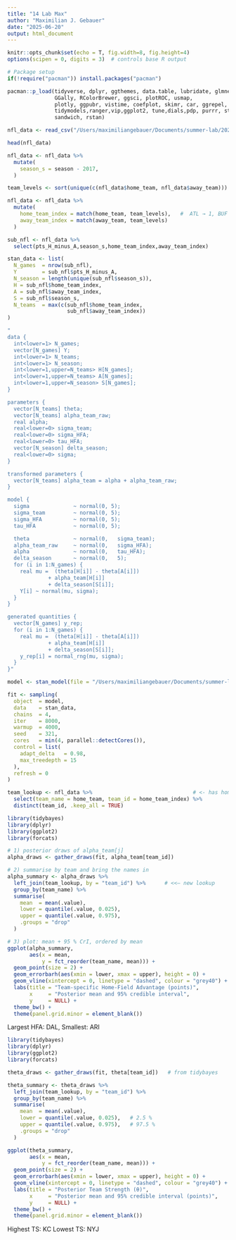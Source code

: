 ```yaml
---
title: "14 Lab Max"
author: "Maximilian J. Gebauer"
date: "2025-06-20"
output: html_document
---
```


```r
knitr::opts_chunk$set(echo = T, fig.width=8, fig.height=4)
options(scipen = 0, digits = 3)  # controls base R output

# Package setup
if(!require("pacman")) install.packages("pacman")

pacman::p_load(tidyverse, dplyr, ggthemes, data.table, lubridate, glmnet,
               GGally, RColorBrewer, ggsci, plotROC, usmap,
               plotly, ggpubr, vistime, coefplot, skimr, car, ggrepel, slider, lubridate,
               tidymodels,ranger,vip,ggplot2, tune,dials,pdp, purrr, stringr, lmtest,
               sandwich, rstan)
```

```r
nfl_data <- read_csv("/Users/maximiliangebauer/Documents/summer-lab/2025/labs/data/14_nfl-games.csv")
```
```r
head(nfl_data)
```

```r
nfl_data <- nfl_data %>%
  mutate(
    season_s = season - 2017,
  )
```

```r
team_levels <- sort(unique(c(nfl_data$home_team, nfl_data$away_team)))

nfl_data <- nfl_data %>% 
  mutate(
    home_team_index = match(home_team, team_levels),   #  ATL → 1, BUF → 2, …
    away_team_index = match(away_team, team_levels)
  )
```

```r
sub_nfl <- nfl_data %>%
  select(pts_H_minus_A,season_s,home_team_index,away_team_index)
```

```r
stan_data <- list(
  N_games  = nrow(sub_nfl),
  Y        = sub_nfl$pts_H_minus_A,
  N_season = length(unique(sub_nfl$season_s)),
  H = sub_nfl$home_team_index,
  A = sub_nfl$away_team_index,
  S = sub_nfl$season_s,
  N_teams  = max(c(sub_nfl$home_team_index,
                   sub_nfl$away_team_index))
)
```

```r
"
data {
  int<lower=1> N_games;                  
  vector[N_games] Y;                      
  int<lower=1> N_teams;                  
  int<lower=1> N_season;                  
  int<lower=1,upper=N_teams> H[N_games];  
  int<lower=1,upper=N_teams> A[N_games];   
  int<lower=1,upper=N_season> S[N_games];  
}

parameters {
  vector[N_teams] theta;                   
  vector[N_teams] alpha_team_raw;          
  real alpha;                              
  real<lower=0> sigma_team;                
  real<lower=0> sigma_HFA;                
  real<lower=0> tau_HFA;                  
  vector[N_season] delta_season;        
  real<lower=0> sigma;
}

transformed parameters {
  vector[N_teams] alpha_team = alpha + alpha_team_raw;
}

model {
  sigma              ~ normal(0, 5);
  sigma_team         ~ normal(0, 5);
  sigma_HFA          ~ normal(0, 5);
  tau_HFA            ~ normal(0, 5);

  theta              ~ normal(0,   sigma_team);       
  alpha_team_raw     ~ normal(0,   sigma_HFA);         
  alpha              ~ normal(0,   tau_HFA);           
  delta_season       ~ normal(0,   5);                 
  for (i in 1:N_games) {
    real mu =  (theta[H[i]] - theta[A[i]])             
             + alpha_team[H[i]]                         
             + delta_season[S[i]];                      
    Y[i] ~ normal(mu, sigma);
  }
}

generated quantities {
  vector[N_games] y_rep;
  for (i in 1:N_games) {
    real mu =  (theta[H[i]] - theta[A[i]])
             + alpha_team[H[i]]
             + delta_season[S[i]];
    y_rep[i] = normal_rng(mu, sigma);
  }
}"
```

```r
model <- stan_model(file = "/Users/maximiliangebauer/Documents/summer-lab/2025/labs/submissions/wsabi.stan")
```

```r
fit <- sampling(
  object  = model,
  data    = stan_data,          
  chains  = 4,
  iter    = 8000,                     
  warmup  = 4000,                      
  seed    = 321,
  cores   = min(4, parallel::detectCores()),
  control = list(
    adapt_delta   = 0.98,              
    max_treedepth = 15                
  ),
  refresh = 0                         
)
```

```r

team_lookup <- nfl_data %>%                                # <- has home_team
  select(team_name = home_team, team_id = home_team_index) %>%
  distinct(team_id, .keep_all = TRUE)

library(tidybayes)
library(dplyr)
library(ggplot2)
library(forcats)

# 1) posterior draws of alpha_team[j]
alpha_draws <- gather_draws(fit, alpha_team[team_id])

# 2) summarise by team and bring the names in
alpha_summary <- alpha_draws %>%
  left_join(team_lookup, by = "team_id") %>%      # <<— new lookup
  group_by(team_name) %>%
  summarise(
    mean  = mean(.value),
    lower = quantile(.value, 0.025),
    upper = quantile(.value, 0.975),
    .groups = "drop"
  )

# 3) plot: mean + 95 % CrI, ordered by mean
ggplot(alpha_summary,
       aes(x = mean,
           y = fct_reorder(team_name, mean))) +
  geom_point(size = 2) +
  geom_errorbarh(aes(xmin = lower, xmax = upper), height = 0) +
  geom_vline(xintercept = 0, linetype = "dashed", colour = "grey40") +
  labs(title = "Team-specific Home-Field Advantage (points)",
       x     = "Posterior mean and 95% credible interval",
       y     = NULL) +
  theme_bw() +
  theme(panel.grid.minor = element_blank())
```
Largest HFA: DAL, Smallest: ARI
```r
library(tidybayes)
library(dplyr)
library(ggplot2)
library(forcats)

theta_draws <- gather_draws(fit, theta[team_id])   # from tidybayes

theta_summary <- theta_draws %>%
  left_join(team_lookup, by = "team_id") %>%
  group_by(team_name) %>%
  summarise(
    mean  = mean(.value),
    lower = quantile(.value, 0.025),   # 2.5 %
    upper = quantile(.value, 0.975),   # 97.5 %
    .groups = "drop"
  )

ggplot(theta_summary,
       aes(x = mean,
           y = fct_reorder(team_name, mean))) +
  geom_point(size = 2) +
  geom_errorbarh(aes(xmin = lower, xmax = upper), height = 0) +
  geom_vline(xintercept = 0, linetype = "dashed", colour = "grey40") +
  labs(title = "Posterior Team Strength (θ)",
       x     = "Posterior mean and 95% credible interval (points)",
       y     = NULL) +
  theme_bw() +
  theme(panel.grid.minor = element_blank())
```

Highest TS: KC
Lowest TS: NYJ



